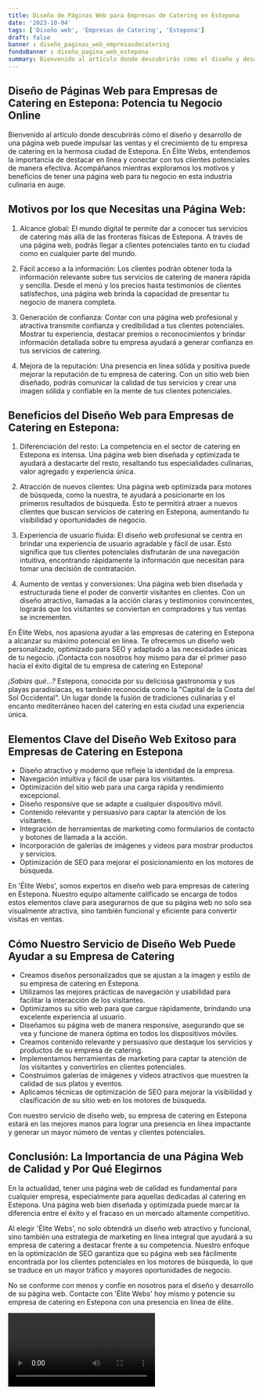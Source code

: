 ```yaml
---
title: Diseño de Páginas Web para Empresas de Catering en Estepona
date: '2023-10-04'
tags: ['Diseño web', 'Empresas de Catering', 'Estepona']
draft: false
banner : diseño_paginas_web_empresasdecatering
fondoBanner : diseño_pagina_web_estepona
summary: Bienvenido al artículo donde descubrirás cómo el diseño y desarrollo de una página web puede impulsar las ventas y el crecimiento de tu empresa de catering en la hermosa ciudad de Estepona. En Élite Webs, entendemos la importancia de destacar en línea y conectar con tus clientes potenciales de manera efectiva. Acompáñanos mientras exploramos los motivos y beneficios de tener una página web para tu negocio en esta industria culinaria en auge.
---
```


## Diseño de Páginas Web para Empresas de Catering en Estepona: Potencia tu Negocio Online

Bienvenido al artículo donde descubrirás cómo el diseño y desarrollo de una página web puede impulsar las ventas y el crecimiento de tu empresa de catering en la hermosa ciudad de Estepona. En Élite Webs, entendemos la importancia de destacar en línea y conectar con tus clientes potenciales de manera efectiva. Acompáñanos mientras exploramos los motivos y beneficios de tener una página web para tu negocio en esta industria culinaria en auge.

## Motivos por los que Necesitas una Página Web:

1. Alcance global: El mundo digital te permite dar a conocer tus servicios de catering más allá de las fronteras físicas de Estepona. A través de una página web, podrás llegar a clientes potenciales tanto en tu ciudad como en cualquier parte del mundo.

2. Fácil acceso a la información: Los clientes podrán obtener toda la información relevante sobre tus servicios de catering de manera rápida y sencilla. Desde el menú y los precios hasta testimonios de clientes satisfechos, una página web brinda la capacidad de presentar tu negocio de manera completa.

3. Generación de confianza: Contar con una página web profesional y atractiva transmite confianza y credibilidad a tus clientes potenciales. Mostrar tu experiencia, destacar premios o reconocimientos y brindar información detallada sobre tu empresa ayudará a generar confianza en tus servicios de catering.

4. Mejora de la reputación: Una presencia en línea sólida y positiva puede mejorar la reputación de tu empresa de catering. Con un sitio web bien diseñado, podrás comunicar la calidad de tus servicios y crear una imagen sólida y confiable en la mente de tus clientes potenciales.

## Beneficios del Diseño Web para Empresas de Catering en Estepona:

1. Diferenciación del resto: La competencia en el sector de catering en Estepona es intensa. Una página web bien diseñada y optimizada te ayudará a destacarte del resto, resaltando tus especialidades culinarias, valor agregado y experiencia única.

2. Atracción de nuevos clientes: Una página web optimizada para motores de búsqueda, como la nuestra, te ayudará a posicionarte en los primeros resultados de búsqueda. Esto te permitirá atraer a nuevos clientes que buscan servicios de catering en Estepona, aumentando tu visibilidad y oportunidades de negocio.

3. Experiencia de usuario fluida: El diseño web profesional se centra en brindar una experiencia de usuario agradable y fácil de usar. Esto significa que tus clientes potenciales disfrutarán de una navegación intuitiva, encontrando rápidamente la información que necesitan para tomar una decisión de contratación.

4. Aumento de ventas y conversiones: Una página web bien diseñada y estructurada tiene el poder de convertir visitantes en clientes. Con un diseño atractivo, llamadas a la acción claras y testimonios convincentes, lograrás que los visitantes se conviertan en compradores y tus ventas se incrementen.

En Élite Webs, nos apasiona ayudar a las empresas de catering en Estepona a alcanzar su máximo potencial en línea. Te ofrecemos un diseño web personalizado, optimizado para SEO y adaptado a las necesidades únicas de tu negocio. ¡Contacta con nosotros hoy mismo para dar el primer paso hacia el éxito digital de tu empresa de catering en Estepona!

*¡Sabías qué...?* Estepona, conocida por su deliciosa gastronomía y sus playas paradisíacas, es también reconocida como la "Capital de la Costa del Sol Occidental". Un lugar donde la fusión de tradiciones culinarias y el encanto mediterráneo hacen del catering en esta ciudad una experiencia única.

<GifSeo />

<Cta />

## Elementos Clave del Diseño Web Exitoso para Empresas de Catering en Estepona

- Diseño atractivo y moderno que refleje la identidad de la empresa.
- Navegación intuitiva y fácil de usar para los visitantes.
- Optimización del sitio web para una carga rápida y rendimiento excepcional.
- Diseño responsive que se adapte a cualquier dispositivo móvil.
- Contenido relevante y persuasivo para captar la atención de los visitantes.
- Integración de herramientas de marketing como formularios de contacto y botones de llamada a la acción.
- Incorporación de galerías de imágenes y videos para mostrar productos y servicios.
- Optimización de SEO para mejorar el posicionamiento en los motores de búsqueda.

En 'Élite Webs', somos expertos en diseño web para empresas de catering en Estepona. Nuestro equipo altamente calificado se encarga de todos estos elementos clave para asegurarnos de que su página web no solo sea visualmente atractiva, sino también funcional y eficiente para convertir visitas en ventas.

## Cómo Nuestro Servicio de Diseño Web Puede Ayudar a su Empresa de Catering

- Creamos diseños personalizados que se ajustan a la imagen y estilo de su empresa de catering en Estepona.
- Utilizamos las mejores prácticas de navegación y usabilidad para facilitar la interacción de los visitantes.
- Optimizamos su sitio web para que cargue rápidamente, brindando una excelente experiencia al usuario.
- Diseñamos su página web de manera responsive, asegurando que se vea y funcione de manera óptima en todos los dispositivos móviles.
- Creamos contenido relevante y persuasivo que destaque los servicios y productos de su empresa de catering.
- Implementamos herramientas de marketing para captar la atención de los visitantes y convertirlos en clientes potenciales.
- Construimos galerías de imágenes y videos atractivos que muestren la calidad de sus platos y eventos.
- Aplicamos técnicas de optimización de SEO para mejorar la visibilidad y clasificación de su sitio web en los motores de búsqueda.

Con nuestro servicio de diseño web, su empresa de catering en Estepona estará en las mejores manos para lograr una presencia en línea impactante y generar un mayor número de ventas y clientes potenciales.

## Conclusión: La Importancia de una Página Web de Calidad y Por Qué Elegirnos

En la actualidad, tener una página web de calidad es fundamental para cualquier empresa, especialmente para aquellas dedicadas al catering en Estepona. Una página web bien diseñada y optimizada puede marcar la diferencia entre el éxito y el fracaso en un mercado altamente competitivo.

Al elegir 'Élite Webs', no solo obtendrá un diseño web atractivo y funcional, sino también una estrategia de marketing en línea integral que ayudará a su empresa de catering a destacar frente a su competencia. Nuestro enfoque en la optimización de SEO garantiza que su página web sea fácilmente encontrada por los clientes potenciales en los motores de búsqueda, lo que se traduce en un mayor tráfico y mayores oportunidades de negocio.

No se conforme con menos y confíe en nosotros para el diseño y desarrollo de su página web. Contacte con 'Élite Webs' hoy mismo y potencie su empresa de catering en Estepona con una presencia en línea de élite.

<Video />

<CtaBot job='Empresas de Catering' city='Estepona'/>

<Gmaps query='Estepona+españa+maps' />